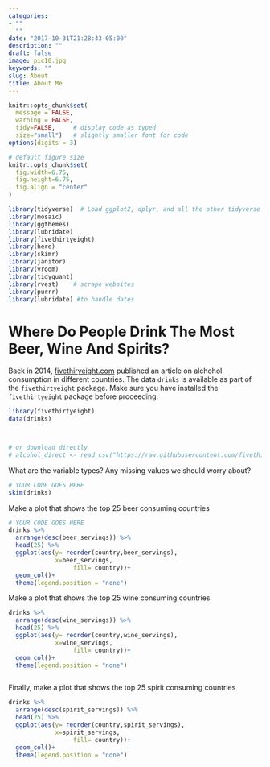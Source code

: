 ```yaml
---
categories:
- ""
- ""
date: "2017-10-31T21:28:43-05:00"
description: ""
draft: false
image: pic10.jpg
keywords: ""
slug: About
title: About Me
---
```


```r
knitr::opts_chunk$set(
  message = FALSE, 
  warning = FALSE, 
  tidy=FALSE,     # display code as typed
  size="small")   # slightly smaller font for code
options(digits = 3)

# default figure size
knitr::opts_chunk$set(
  fig.width=6.75, 
  fig.height=6.75,
  fig.align = "center"
)
```


```r
library(tidyverse)  # Load ggplot2, dplyr, and all the other tidyverse packages
library(mosaic)
library(ggthemes)
library(lubridate)
library(fivethirtyeight)
library(here)
library(skimr)
library(janitor)
library(vroom)
library(tidyquant)
library(rvest)    # scrape websites
library(purrr)  
library(lubridate) #to handle dates
```



# Where Do People Drink The Most Beer, Wine And Spirits?

Back in 2014, [fivethiryeight.com](https://fivethirtyeight.com/features/dear-mona-followup-where-do-people-drink-the-most-beer-wine-and-spirits/) published an article on alchohol consumption in different countries. The data `drinks` is available as part of the `fivethirtyeight` package. Make sure you have installed the `fivethirtyeight` package before proceeding.


```r
library(fivethirtyeight)
data(drinks)



# or download directly
# alcohol_direct <- read_csv("https://raw.githubusercontent.com/fivethirtyeight/data/master/alcohol-consumption/drinks.csv")

```


What are the variable types? Any missing values we should worry about? 

```r
# YOUR CODE GOES HERE
skim(drinks)


```


Make a plot that shows the top 25 beer consuming countries

```r
# YOUR CODE GOES HERE
drinks %>% 
  arrange(desc(beer_servings)) %>% 
  head(25) %>% 
  ggplot(aes(y= reorder(country,beer_servings),
             x=beer_servings,
                  fill= country))+
  geom_col()+
  theme(legend.position = "none")

```

Make a plot that shows the top 25 wine consuming countries

```r

drinks %>% 
  arrange(desc(wine_servings)) %>% 
  head(25) %>% 
  ggplot(aes(y= reorder(country,wine_servings),
             x=wine_servings,
                  fill= country))+
  geom_col()+
  theme(legend.position = "none")



```

Finally, make a plot that shows the top 25 spirit consuming countries
```r
drinks %>% 
  arrange(desc(spirit_servings)) %>% 
  head(25) %>% 
  ggplot(aes(y= reorder(country,spirit_servings),
             x=spirit_servings,
                  fill= country))+
  geom_col()+
  theme(legend.position = "none")


```